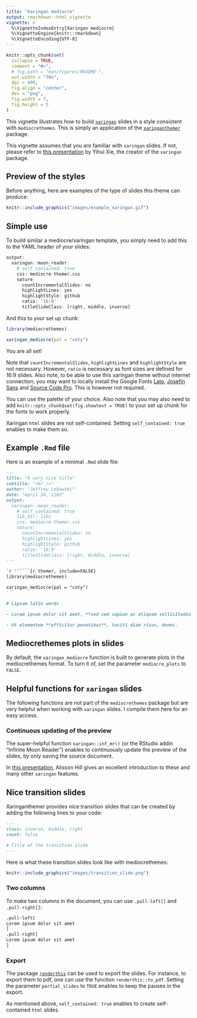 ```yaml
---
title: "Xaringan mediocre"
output: rmarkdown::html_vignette
vignette: >
  %\VignetteIndexEntry{Xaringan mediocre}
  %\VignetteEngine{knitr::rmarkdown}
  %\VignetteEncoding{UTF-8}
---
```


```r
knitr::opts_chunk$set(
  collapse = TRUE,
  comment = "#>",
  # fig.path = "man/figures/README-",
  out.width = "70%",
  dpi = 400,
  fig.align = "center",
  dev = "png",
  fig.width = 7,
  fig.height = 5
)
```

This vignette illustrates how to build [`xaringan`](https://github.com/yihui/xaringan) slides in a style consistent with `mediocrethemes`. This is simply an application of the [`xaringanthemer`](https://pkg.garrickadenbuie.com/xaringanthemer/) package. 

This vignette assumes that you are familiar with `xaringan` slides. If not, please refer to [this presentation](https://slides.yihui.org/xaringan/#1) by Yihui Xie, the creator of the `xaringan` package.

## Preview of the styles

Before anything, here are examples of the type of slides this theme can produce:

```r
knitr::include_graphics("images/example_xaringan.gif")
```

## Simple use

To build similar a mediocre/xaringan template, you simply need to add this to the YAML header of your slides:

```r
output:
  xaringan::moon_reader:
    # self_contained: true
    css: mediocre-themer.css
    nature:
      countIncrementalSlides: no
      highlightLines: yes
      highlightStyle: github
      ratio: '16:9'
      titleSlideClass: [right, middle, inverse]
```

And this to your set up chunk:

```r
library(mediocrethemes)

xaringan_mediocre(pal = "coty")
```

You are all set!

Note that `countIncrementalSlides`, `highlightLines` and `highlightStyle` are not necessary. However, `ratio` is necessary as font sizes are defined for 16:9 slides. Also note, to be able to use this xaringan theme without internet connection, you may want to locally install the Google Fonts [Lato](https://fonts.google.com/specimen/Lato?query=lato), [Josefin Sans](https://fonts.google.com/specimen/Josefin+Sans?query=josefin) and [Source Code Pro](https://fonts.google.com/specimen/Source+Code+Pro?query=source+code+pro). This is however not required.

You can use the palette of your choice. Also note that you may also need to add `knitr::opts_chunk$set(fig.showtext = TRUE)` to your set up chunk for the fonts to work properly.

Xaringan `html` slides are not self-contained. Setting `self_contained: true` enables to make them so.

## Example `.Rmd` file

Here is an example of a minimal `.Rmd` slide file:

````markdown
---
title: "A very nice title"
subtitle: "<br />"
author: "Jeffrey Lebowski"
date: "April 34, 2103"
output:
  xaringan::moon_reader:
    # self_contained: true
    lib_dir: libs
    css: mediocre-themer.css
    nature:
      countIncrementalSlides: no
      highlightLines: yes
      highlightStyle: github
      ratio: '16:9'
      titleSlideClass: [right, middle, inverse]
---

`r ''````{r themer, include=FALSE}
library(mediocrethemes)

xaringan_mediocre(pal = "coty")
```

# Lipsum latin words

- Lorem ipsum dolor sit amet, **sed sed sapien ac aliquam sollicitudin dapibus**.

- Ut elementum **efficitur penatibus**, taciti diam risus, donec.

````

## Mediocrethemes plots in slides

By default, the `xaringan_mediocre` function is built to generate plots in the mediocrethemes format. To turn it of, set the parameter `mediocre_plots` to `FALSE`.

## Helpful functions for `xaringan` slides

The following functions are not part of the `mediocrethemes` package but are very helpful when working with `xaringan` slides. I compile them here for an easy access.

### Continuous updating of the preview

The super-helpful function `xaringan::inf_mr()` (or the RStudio addin “Infinite Moon Reader”) enables to continuously update the preview of the slides, by only saving the source document. 

In [this presentation](https://arm.rbind.io/slides/xaringan.html#1), Alisson Hill gives an excellent introduction to these and many other `xaringan` features.

## Nice transition slides

Xaringanthemer provides nice transition slides that can be created by adding the following lines to your code:

````markdown
---
class: inverse, middle, right
count: false

# Title of the transition slide
---
````

Here is what these transition slides look like with mediocrethemes:

```r
knitr::include_graphics("images/transition_slide.png")
```

### Two columns

To make two columns in the document, you can use `.pull-left[]` and  `.pull-right[]`:

````markdown
.pull-left[
Lorem ipsum dolor sit amet
]
.pull-right[
Lorem ipsum dolor sit amet
]
````

### Export

The package [`renderthis`](https://jhelvy.github.io/renderthis/) can be used to export the slides. For instance, to export them to pdf, one can use the function   `renderthis::to_pdf`. Setting the parameter `partial_slides` to `TRUE` enables to keep the pauses in the export.  

As mentioned above, `self_contained: true` enables to create self-contained `html` slides.
















